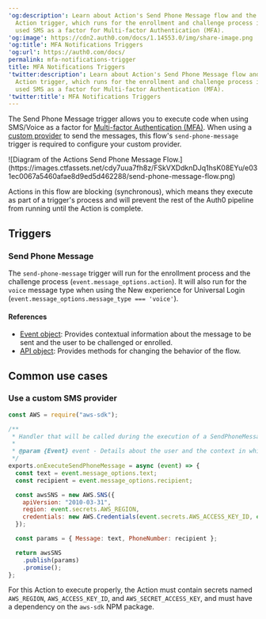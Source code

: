 ---
'og:description': Learn about Action's Send Phone Message flow and the send-phone-message
  Action trigger, which runs for the enrollment and challenge process if you have
  used SMS as a factor for Multi-factor Authentication (MFA).
'og:image': https://cdn2.auth0.com/docs/1.14553.0/img/share-image.png
'og:title': MFA Notifications Triggers
'og:url': https://auth0.com/docs/
permalink: mfa-notifications-trigger
title: MFA Notifications Triggers
'twitter:description': Learn about Action's Send Phone Message flow and the send-phone-message
  Action trigger, which runs for the enrollment and challenge process if you have
  used SMS as a factor for Multi-factor Authentication (MFA).
'twitter:title': MFA Notifications Triggers
---
The Send Phone Message trigger allows you to execute code when using SMS/Voice as a factor for [Multi-factor Authentication (MFA)](/docs/secure/multi-factor-authentication). When using a [custom provider](/docs/secure/multi-factor-authentication/multi-factor-authentication-factors/configure-sms-voice-notifications-mfa#custom-phone-messaging-providers) to send the messages, this flow's `send-phone-message` trigger is required to configure your custom provider.

<Frame>![Diagram of the Actions Send Phone Message Flow.](https://images.ctfassets.net/cdy7uua7fh8z/FSkVXDdknDJq1hsK08EYu/e031ec0067a5460afae8d9ed5d462288/send-phone-message-flow.png)</Frame>

Actions in this flow are blocking (synchronous), which means they execute as part of a trigger's process and will prevent the rest of the Auth0 pipeline from running until the Action is complete.

## Triggers

### Send Phone Message

The `send-phone-message` trigger will run for the enrollment process and the challenge process (`event.message_options.action`). It will also run for the `voice` message type when using the New experience for <Tooltip tip="Universal Login: Your application redirects to Universal Login, hosted on Auth0's Authorization Server, to verify a user's identity." cta="View Glossary" href="/docs/glossary?term=Universal+Login">Universal Login</Tooltip> (`event.message_options.message_type === 'voice'`).

#### References

* [Event object](/docs/customize/actions/explore-triggers/mfa-notifications-trigger/send-phone-message-event-object): Provides contextual information about the message to be sent and the user to be challenged or enrolled.
* [API object](/docs/customize/actions/explore-triggers/mfa-notifications-trigger/send-phone-message-api-object): Provides methods for changing the behavior of the flow.

## Common use cases

### Use a custom SMS provider

```javascript lines
const AWS = require("aws-sdk");

/**
 * Handler that will be called during the execution of a SendPhoneMessage flow.
 *
 * @param {Event} event - Details about the user and the context in which they are logging in.
 */
exports.onExecuteSendPhoneMessage = async (event) => {
  const text = event.message_options.text;
  const recipient = event.message_options.recipient;

  const awsSNS = new AWS.SNS({
    apiVersion: "2010-03-31",
    region: event.secrets.AWS_REGION,
    credentials: new AWS.Credentials(event.secrets.AWS_ACCESS_KEY_ID, event.secrets.AWS_SECRET_ACCESS_KEY)
  });

  const params = { Message: text, PhoneNumber: recipient };

  return awsSNS
    .publish(params)
    .promise();
};
```






<Callout icon="file-lines" color="#0EA5E9" iconType="regular">

For this Action to execute properly, the Action must contain secrets named `AWS_REGION`, `AWS_ACCESS_KEY_ID`, and `AWS_SECRET_ACCESS_KEY`, and must have a dependency on the `aws-sdk` NPM package.

</Callout>